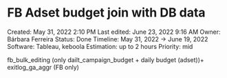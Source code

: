 # FB Adset budget join with DB data

Created: May 31, 2022 2:10 PM
Last edited: June 23, 2022 9:16 AM
Owner: Bárbara Ferreira
Status: Done
Timeline: May 31, 2022 → June 19, 2022
Software: Tableau, keboola
Estimation: up to 2 hours
Priority: mid

fb_bulk_editing (only dailt_campaign_budget + daily budget (adset))+ exitlog_ga_aggr (FB only)